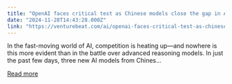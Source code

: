 ```yaml
---
title: "OpenAI faces critical test as Chinese models close the gap in AI leadership"
date: "2024-11-28T14:43:28.000Z"
link: "https://venturebeat.com/ai/openai-faces-critical-test-as-chinese-models-close-the-gap-in-ai-leadership/"
---
```


In the fast-moving world of AI, competition is heating up—and nowhere is this more evident than in the battle over advanced reasoning models. In just the past few days, three new AI models from Chines...

[Read more](https://venturebeat.com/ai/openai-faces-critical-test-as-chinese-models-close-the-gap-in-ai-leadership/)
